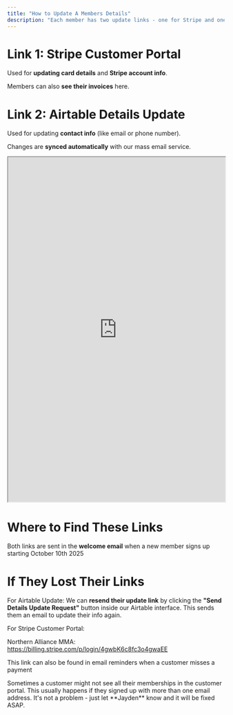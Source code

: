 ```yaml
---
title: "How to Update A Members Details"
description: "Each member has two update links - one for Stripe and one for Airtable."
---
```


# Link 1: Stripe Customer Portal

Used for **updating card details** and **Stripe account info**.

Members can also **see their invoices** here.

# Link 2: Airtable Details Update

Used for updating **contact info** (like email or phone number).

Changes are **synced automatically** with our mass email service.

<iframe
  src="https://scribehow.com/embed/How_to_Access_The_Stripe_Customer_Portal__rsTnz9NoRuyLc9yjAYT6sw?removeLogo=true"
  width="100%"
  height="800"
  allow="fullscreen"
  style={{ aspectRatio: "1 / 1", border: "0", minHeight: "480px" }}
></iframe>

# Where to Find These Links

Both links are sent in the **welcome email** when a new member signs up starting October 10th 2025

# If They Lost Their Links

For Airtable Update: We can **resend their update link** by clicking the **"Send Details Update Request"** button inside our Airtable interface. This sends them an email to update their info again.

For Stripe Customer Portal:

Northern Alliance MMA: https://billing.stripe.com/p/login/4gwbK6c8fc3o4gwaEE

This link can also be found in email reminders when a customer misses a payment

<Tip>
  Sometimes a customer might not see all their memberships in the customer portal. This usually happens if they signed up with more than one email address. It's not a problem - just let **Jayden** know and it will be fixed ASAP.
</Tip>